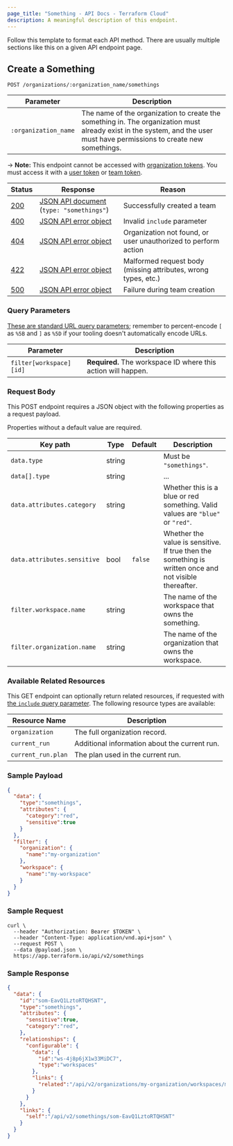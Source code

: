 ```yaml
---
page_title: "Something - API Docs - Terraform Cloud"
description: A meaningful description of this endpoint.
---
```


Follow this template to format each API method. There are usually multiple sections like this on a given API endpoint page.

<!-- Boilerplate link references: This entire list should be included at the top of every API page, so that the tables can use short links freely. This SHOULD be all of the status codes we use in Terraform Cloud's API; if we need to add more, update the list on every page. -->

[200]: https://developer.mozilla.org/en-US/docs/Web/HTTP/Status/200

[201]: https://developer.mozilla.org/en-US/docs/Web/HTTP/Status/201

[202]: https://developer.mozilla.org/en-US/docs/Web/HTTP/Status/202

[204]: https://developer.mozilla.org/en-US/docs/Web/HTTP/Status/204

[400]: https://developer.mozilla.org/en-US/docs/Web/HTTP/Status/400

[401]: https://developer.mozilla.org/en-US/docs/Web/HTTP/Status/401

[403]: https://developer.mozilla.org/en-US/docs/Web/HTTP/Status/403

[404]: https://developer.mozilla.org/en-US/docs/Web/HTTP/Status/404

[409]: https://developer.mozilla.org/en-US/docs/Web/HTTP/Status/409

[412]: https://developer.mozilla.org/en-US/docs/Web/HTTP/Status/412

[422]: https://developer.mozilla.org/en-US/docs/Web/HTTP/Status/422

[429]: https://developer.mozilla.org/en-US/docs/Web/HTTP/Status/429

[500]: https://developer.mozilla.org/en-US/docs/Web/HTTP/Status/500

[504]: https://developer.mozilla.org/en-US/docs/Web/HTTP/Status/504

[JSON API document]: /terraform/cloud-docs/api-docs#json-api-documents

[JSON API error object]: http://jsonapi.org/format/#error-objects

## Create a Something

<!-- Header: "Verb a Noun" or "Verb Nouns." -->

`POST /organizations/:organization_name/somethings`

<!-- ^ The method and path are styled as a single code span, with global prefix (`/api/v2`) omitted and the method capitalized. -->

| Parameter            | Description                                                                                                                                                              |
| -------------------- | ------------------------------------------------------------------------------------------------------------------------------------------------------------------------ |
| `:organization_name` | The name of the organization to create the something in. The organization must already exist in the system, and the user must have permissions to create new somethings. |

<!-- ^ The list of URL path parameters goes directly below the method and path, without a header of its own. They're simpler than other parameters because they're always strings and they're always mandatory, so this table only has two columns. Prefix URL path parameter names with a colon.

If further explanation of this method is needed beyond its title, write it here, after the parameter list. -->

-> **Note:** This endpoint cannot be accessed with [organization tokens](/terraform/cloud-docs/users-teams-organizations/api-tokens#organization-api-tokens). You must access it with a [user token](/terraform/cloud-docs/users-teams-organizations/users#api-tokens) or [team token](/terraform/cloud-docs/users-teams-organizations/api-tokens#team-api-tokens).

<!-- ^ Include a note like the above if the endpoint CANNOT be used with a given token type. Most endpoints don't need this. -->

| Status  | Response                                     | Reason                                                         |
| ------- | -------------------------------------------- | -------------------------------------------------------------- |
| [200][] | [JSON API document][] (`type: "somethings"`) | Successfully created a team                                    |
| [400][] | [JSON API error object][]                    | Invalid `include` parameter                                    |
| [404][] | [JSON API error object][]                    | Organization not found, or user unauthorized to perform action |
| [422][] | [JSON API error object][]                    | Malformed request body (missing attributes, wrong types, etc.) |
| [500][] | [JSON API error object][]                    | Failure during team creation                                   |

<!-- ^ Include status codes even if they're plain 200/404.
If a JSON API document is returned, specify the `type`.
If the table includes links, use reference-style links to keep the table size small. The references should be included once per API page, at the very top.
 -->

### Query Parameters

[These are standard URL query parameters](/terraform/cloud-docs/api-docs#query-parameters); remember to percent-encode `[` as `%5B` and `]` as `%5D` if your tooling doesn't automatically encode URLs.

<!-- ^ Query parameters get their own header and boilerplate. Omit the whole section if this method takes no query parameters; we only use them for certain GET requests. -->

| Parameter               | Description                                                   |
| ----------------------- | ------------------------------------------------------------- |
| `filter[workspace][id]` | **Required.** The workspace ID where this action will happen. |

<!-- ^ This table is flexible. If we somehow end up with a case where there's a long list of parameters, in a mix of optional and required, you could add a "Required?" or "Default" column or something; likewise if there are multiple data types in play. But in the usual minimal case, keep the table minimal and style important information as strong emphasis.

Do not prefix query parameter names with a question mark. -->

### Request Body

This POST endpoint requires a JSON object with the following properties as a request payload.

Properties without a default value are required.

<!-- ^ Payload parameters go under this header and boilerplate. -->

| Key path                    | Type   | Default | Description                                                                                            |
| --------------------------- | ------ | ------- | ------------------------------------------------------------------------------------------------------ |
| `data.type`                 | string |         | Must be `"somethings"`.                                                                                |
| `data[].type`               | string |         | ... <!-- use data[].x when data is an array of objects. -->                                            |
| `data.attributes.category`  | string |         | Whether this is a blue or red something. Valid values are `"blue"` or `"red"`.                         |
| `data.attributes.sensitive` | bool   | `false` | Whether the value is sensitive. If true then the something is written once and not visible thereafter. |
| `filter.workspace.name`     | string |         | The name of the workspace that owns the something.                                                     |
| `filter.organization.name`  | string |         | The name of the organization that owns the workspace.                                                  |

<!--
- Name the paths to these object properties with dot notation, starting from the
  root of the JSON object. So, `data.attributes.category` instead of just
  `category`. Since our API format uses deeply nested structures and is finicky
  about the details, err on the side of being very explicit about where the user
  puts everything.
- Style key paths as code spans.
- Style data types as plain text.
- Style string values as code spans with interior double-quotes, to distinguish
them from unquoted values like booleans and nulls.
- If a limited number of values are valid, list them in the description.
- In the rare case where a parameter is optional but has no default, you can
  list something like "(nothing)" as the default and explain in the description.
- List the properties in the simplest order you can... but the concept of
  "simple" can be a little complex. ;) As a general guideline:
    - The first level of sorting is _importance._ This is open to interpretation,
      but at least put the type and name first.
    - The second level of sorting is _complexity._ If one of the properties is a
      huge object with a bunch of sub-properties, put it last — this lets the
      reader clear the simpler properties out of their head before dealing with
      it, without having to remember where they were in the list and without
      having to remember to pop back out of the "big sub-object" context when
      they hit the end of it.
    - The third order of sorting is _predictability,_ which basically means that
      within a group of properties of equal relative importance and complexity,
      you should probably list them alphabetically so it's easier to find a
      specific property.
-->

### Available Related Resources

<!-- Omit this subheader and section if it's not applicable. -->

This GET endpoint can optionally return related resources, if requested with [the `include` query parameter](/terraform/cloud-docs/api-docs#inclusion-of-related-resources). The following resource types are available:

| Resource Name      | Description                                   |
| ------------------ | --------------------------------------------- |
| `organization`     | The full organization record.                 |
| `current_run`      | Additional information about the current run. |
| `current_run.plan` | The plan used in the current run.             |

### Sample Payload

```json
{
  "data": {
    "type":"somethings",
    "attributes": {
      "category":"red",
      "sensitive":true
    }
  },
  "filter": {
    "organization": {
      "name":"my-organization"
    },
    "workspace": {
      "name":"my-workspace"
    }
  }
}
```

### Sample Request

```shell
curl \
  --header "Authorization: Bearer $TOKEN" \
  --header "Content-Type: application/vnd.api+json" \
  --request POST \
  --data @payload.json \
  https://app.terraform.io/api/v2/somethings
```

<!-- In curl examples, you can use the `$TOKEN` environment variable. If it's a GET request with query parameters, you can use double-quotes to have curl handle the URL encoding for you.

Make sure to test a query that's very nearly the same as the example, to avoid errors. -->

### Sample Response

```json
{
  "data": {
    "id":"som-EavQ1LztoRTQHSNT",
    "type":"somethings",
    "attributes": {
      "sensitive":true,
      "category":"red",
    },
    "relationships": {
      "configurable": {
        "data": {
          "id":"ws-4j8p6jX1w33MiDC7",
          "type":"workspaces"
        },
        "links": {
          "related":"/api/v2/organizations/my-organization/workspaces/my-workspace"
        }
      }
    },
    "links": {
      "self":"/api/v2/somethings/som-EavQ1LztoRTQHSNT"
    }
  }
}
```

<!-- Make sure to mangle any real IDs this might expose. -->

